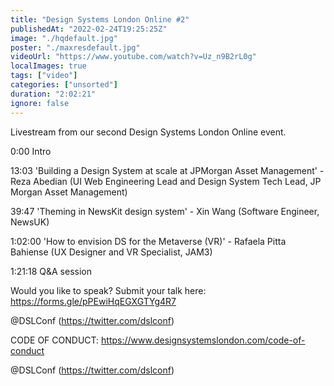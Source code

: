 ```yaml
---
title: "Design Systems London Online #2"
publishedAt: "2022-02-24T19:25:25Z"
image: "./hqdefault.jpg"
poster: "./maxresdefault.jpg"
videoUrl: "https://www.youtube.com/watch?v=Uz_n9B2rL0g"
localImages: true
tags: ["video"]
categories: ["unsorted"]
duration: "2:02:21"
ignore: false
---
```

Livestream from our second Design Systems London Online event.

0:00 Intro

13:03 'Building a Design System at scale at JPMorgan Asset Management' - Reza Abedian (UI Web Engineering Lead and Design System Tech Lead, JP Morgan Asset Management)

39:47 'Theming in NewsKit design system' - Xin Wang (Software Engineer, NewsUK)

1:02:00 'How to envision DS for the Metaverse (VR)' - Rafaela Pitta Bahiense (UX Designer and VR Specialist, JAM3)

1:21:18 Q&A session

Would you like to speak? Submit your talk here: https://forms.gle/pPEwiHqEGXGTYg4R7

@DSLConf (https://twitter.com/dslconf)

CODE OF CONDUCT: 
https://www.designsystemslondon.com/code-of-conduct

@DSLConf (https://twitter.com/dslconf)
